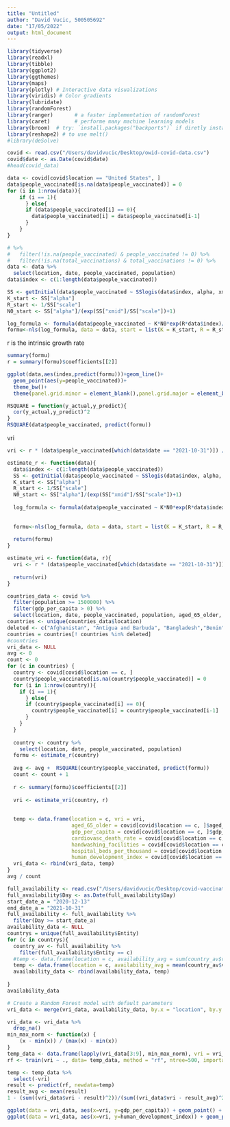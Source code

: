 ```yaml
---
title: "Untitled"
author: "David Vucic, 500505692"
date: "17/05/2022"
output: html_document
---
```



```r
library(tidyverse)
library(readxl)
library(tibble)
library(ggplot2)
library(ggthemes)
library(maps)
library(plotly) # Interactive data visualizations
library(viridis) # Color gradients
library(lubridate)
library(randomForest) 
library(ranger)       # a faster implementation of randomForest
library(caret)        # performe many machine learning models
library(broom)  # try: `install.packages("backports")` if diretly installing broom gives an error
library(reshape2) # to use melt()
#library(deSolve)
```


```r
covid <- read.csv("/Users/davidvucic/Desktop/owid-covid-data.csv")
covid$date <- as.Date(covid$date)
#head(covid_data)
```

```r
data <- covid[covid$location == "United States", ]
data$people_vaccinated[is.na(data$people_vaccinated)] = 0
for (i in 1:nrow(data)){
    if (i == 1){
      } else{
      if (data$people_vaccinated[i] == 0){
        data$people_vaccinated[i] = data$people_vaccinated[i-1]
      }
    }
}

# %>%
#   filter(!is.na(people_vaccinated) & people_vaccinated != 0) %>%
#   filter(!is.na(total_vaccinations) & total_vaccinations != 0) %>%
data <- data %>%
  select(location, date, people_vaccinated, population)
data$index <- c(1:length(data$people_vaccinated))
```

```r
SS <- getInitial(data$people_vaccinated ~ SSlogis(data$index, alpha, xmid, scale), data = data)
K_start <- SS["alpha"]
R_start <- 1/SS["scale"]
N0_start <- SS["alpha"]/(exp(SS["xmid"]/SS["scale"])+1)
```

```r
log_formula <- formula(data$people_vaccinated ~ K*N0*exp(R*data$index)/(K + N0*(exp(R*data$index) - 1)))
formu<-nls(log_formula, data = data, start = list(K = K_start, R = R_start, N0 = N0_start))
```

r is the intrinsic growth rate
```r
summary(formu)
r = summary(formu)$coefficients[[2]]
```



```r
ggplot(data,aes(index,predict(formu)))+geom_line()+
  geom_point(aes(y=people_vaccinated))+
  theme_bw()+
  theme(panel.grid.minor = element_blank(),panel.grid.major = element_blank())+xlab("Fermentation days")+ylab("Dry weight of biomass (mg)")
```


```r
RSQUARE = function(y_actual,y_predict){
  cor(y_actual,y_predict)^2
}
RSQUARE(data$people_vaccinated, predict(formu))
```



vri
```r
vri <- r * (data$people_vaccinated[which(data$date == "2021-10-31")]) / data$population[1]
```


```r
estimate_r <- function(data){
  data$index <- c(1:length(data$people_vaccinated))
  SS <- getInitial(data$people_vaccinated ~ SSlogis(data$index, alpha, xmid, scale), data = data)
  K_start <- SS["alpha"]
  R_start <- 1/SS["scale"]
  N0_start <- SS["alpha"]/(exp(SS["xmid"]/SS["scale"])+1)
  
  log_formula <- formula(data$people_vaccinated ~ K*N0*exp(R*data$index)/(K + N0*(exp(R*data$index) - 1)))
  
  
  formu<-nls(log_formula, data = data, start = list(K = K_start, R = R_start, N0 = N0_start))
  
  return(formu)
}
```


```r
estimate_vri <- function(data, r){
  vri <- r * (data$people_vaccinated[which(data$date == "2021-10-31")]) / data$population[1]
  
  return(vri)
}
```


```r
countries_data <- covid %>%
  filter(population >= 1500000) %>%
  filter(gdp_per_capita > 0) %>%
  select(location, date, people_vaccinated, population, aged_65_older, gdp_per_capita, cardiovasc_death_rate, handwashing_facilities, hospital_beds_per_thousand, human_development_index)
countries <- unique(countries_data$location)
deleted <- c("Afghanistan", "Antigua and Barbuda", "Bangladesh","Benin", "Bhutan", "Bonaire Sint Eustatius and Saba", "Botswana", "Burundi","Burkina Faso", "Cameroon", "Cote d'Ivoire", "Democratic Republic of Congo", "Ethiopia","Eritrea", "Gabon", "Ghana", "Guernsey", "Guinea", "Kenya", "Kuwait", "Liberia", "Laos", "Namibia", "Nepal","Nicaragua", "Niger", "Nigeria", "Palestine", "Philippines", "Pitcairn", "Rwanda", "Saint Helena", "Senegal", "Sierra Leone", "Somalia", "South Sudan", "Sudan", "Tokelau", "Turkmenistan","Tanzania", "Uganda","Yemen", "World", "Zambia")
countries = countries[! countries %in% deleted]
#countries
vri_data <- NULL
avg <- 0
count <- 0
for (c in countries) {
  country <- covid[covid$location == c, ]
  country$people_vaccinated[is.na(country$people_vaccinated)] = 0
  for (i in 1:nrow(country)){
    if (i == 1){
      } else{
      if (country$people_vaccinated[i] == 0){
        country$people_vaccinated[i] = country$people_vaccinated[i-1]
      }
    }
  }
  
  country <- country %>%
    select(location, date, people_vaccinated, population)
  formu <- estimate_r(country)
  
  avg <- avg +  RSQUARE(country$people_vaccinated, predict(formu))
  count <- count + 1
  
  r <- summary(formu)$coefficients[[2]]
  
  vri <- estimate_vri(country, r)
  
  
  temp <- data.frame(location = c, vri = vri, 
                     aged_65_older = covid[covid$location == c, ]$aged_65_older[1], 
                     gdp_per_capita = covid[covid$location == c, ]$gdp_per_capita[1], 
                     cardiovasc_death_rate = covid[covid$location == c, ]$cardiovasc_death_rate[1], 
                     handwashing_facilities = covid[covid$location == c, ]$handwashing_facilities[1], 
                     hospital_beds_per_thousand = covid[covid$location == c, ]$hospital_beds_per_thousand[1], 
                     human_development_index = covid[covid$location == c, ]$human_development_index[1])
  vri_data <- rbind(vri_data, temp)
}
avg / count
```

```r
full_availability <- read.csv("/Users/davidvucic/Desktop/covid-vaccination-policy.csv")
full_availability$Day <- as.Date(full_availability$Day)
start_date_a = "2020-12-13"
end_date_a = "2021-10-31"
full_availability <- full_availability %>%
  filter(Day >= start_date_a)
availability_data <- NULL
countrys = unique(full_availability$Entity)
for (c in countrys){
  country_av <- full_availability %>%
    filter(full_availability$Entity == c)
  #temp <- data.frame(location = c, availability_avg = sum(country_av$vaccination_policy >= 4))
  temp <- data.frame(location = c, availability_avg = mean(country_av$vaccination_policy))
  availability_data <- rbind(availability_data, temp)
  
}
availability_data


```




```r
# Create a Random Forest model with default parameters
vri_data <- merge(vri_data, availability_data, by.x = "location", by.y = "location")

vri_data <- vri_data %>%
  drop_na()
min_max_norm <- function(x) {
    (x - min(x)) / (max(x) - min(x))
}
temp_data <- data.frame(lapply(vri_data[3:9], min_max_norm), vri = vri_data$vri)
rf <- train(vri ~ ., data= temp_data, method = "rf", ntree=500, importance=TRUE, seed=3888)
```




```r
temp <- temp_data %>%
  select(-vri)
result <- predict(rf, newdata=temp)
result_avg <- mean(result)
1 - (sum((vri_data$vri - result)^2))/(sum((vri_data$vri - result_avg)^2))
```


```r
ggplot(data = vri_data, aes(x=vri, y=gdp_per_capita)) + geom_point() + ggtitle("GDP per capita vs Vaccine Roll-out Index(vri)")
ggplot(data = vri_data, aes(x=vri, y=human_development_index)) + geom_point() + ggtitle("human_development_index vs Vaccine Roll-out Index(vri)")
```

